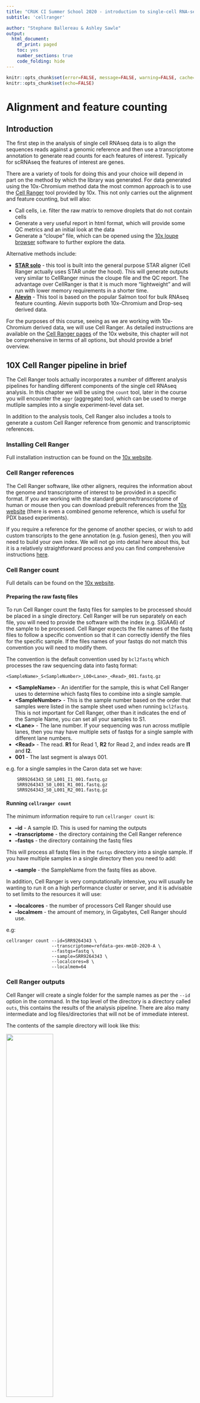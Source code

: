 ```yaml
---
title: "CRUK CI Summer School 2020 - introduction to single-cell RNA-seq analysis"
subtitle: 'cellranger'

author: "Stephane Ballereau & Ashley Sawle"
output:
  html_document:
    df_print: paged
    toc: yes
    number_sections: true
    code_folding: hide
---
```


```r
knitr::opts_chunk$set(error=FALSE, message=FALSE, warning=FALSE, cache=FALSE)
knitr::opts_chunk$set(echo=FALSE)
```

# Alignment and feature counting {#AliFeatCountTop}

## Introduction

The first step in the analysis of single cell RNAseq data is to align the
sequences reads against a genomic reference and then use a transcriptome
annotation to generate read counts for each features of interest. Typically
for scRNAseq the features of interest are genes.

There are a variety of tools for doing this and your choice will depend in part
on the method by which the library was generated. For data generated using the
10x-Chromium method data the most common approach is to use the 
[Cell Ranger](https://support.10xgenomics.com/single-cell-gene-expression/software/pipelines/latest/what-is-cell-ranger)
tool provided by 10x. This not only carries out the alignment and feature
counting, but will also:

* Call cells, i.e. filter the raw matrix to remove droplets that do not contain
  cells   
* Generate a very useful report in html format, which will provide some QC
  metrics and an initial look at the data   
* Generate a "cloupe" file, which can be opened using the [10x loupe
  browser](https://support.10xgenomics.com/single-cell-gene-expression/software/visualization/latest/what-is-loupe-cell-browser)
  software to further explore the data.   

Alternative methods include:

* **[STAR solo](https://github.com/alexdobin/STAR/blob/master/docs/STARsolo.md)** -
  this tool is built into the general purpose STAR aligner (Cell Ranger actually
  uses STAR under the hood). This will generate outputs very similar to
  CellRanger minus the cloupe file and the QC report. The advantage over
  CellRanger is that it is much more "lightweight" and will run with lower
  memory requirements in a shorter time.
* **[Alevin](https://salmon.readthedocs.io/en/latest/alevin.html)** - This tool
  is based on the popular Salmon tool for bulk RNAseq feature counting. Alevin
  supports both 10x-Chromium and Drop-seq derived data.

For the purposes of this course, seeing as we are working with 10x-Chromium
derived data, we will use Cell Ranger. As detailed instructions are available
on the [Cell Ranger pages](https://support.10xgenomics.com/single-cell-gene-expression/software/pipelines/latest/what-is-cell-ranger) of the 10x website, this chapter will not be
comprehensive in terms of all options, but should provide a brief overview.

## 10X Cell Ranger pipeline in brief

The Cell Ranger tools actually incorporates a number of different analysis
pipelines for handling different components of the single cell RNAseq analysis.
In this chapter we will be using the `count` tool, later in the course you will
encounter the `aggr` (aggregate) tool, which can be used to merge mutliple
samples into a single experiment-level data set. 

In addition to the analysis tools, Cell Ranger also includes a tools to
generate a custom Cell Ranger reference from genomic and transcriptomic
references.

### Installing Cell Ranger

Full installation instruction can be found on the 
[10x website](https://support.10xgenomics.com/single-cell-gene-expression/software/pipelines/latest/installation).

### Cell Ranger references

The Cell Ranger software, like other aligners, requires the information about
the genome and transcriptome of interest to be provided in a specific format.
If you are working with the standard genome/transcriptome of human or mouse
then you can download prebuilt references from the [10x
website](https://support.10xgenomics.com/single-cell-gene-expression/software/downloads/latest)
(there is even a combined genome reference, which is useful for PDX based
experiments).

If you require a reference for the genome of another species, or wish to add 
custom transcripts to the gene annotation (e.g. fusion genes), then you will 
need to build your own index. We will not go into detail here about this, but
it is a relatively straightforward process and you can find comprehensive
instructions
[here](https://support.10xgenomics.com/single-cell-gene-expression/software/pipelines/latest/advanced/references).

### Cell Ranger count

Full details can be found on the 
[10x website](https://support.10xgenomics.com/single-cell-gene-expression/software/pipelines/latest/using/count).

#### Preparing the raw fastq files

To run Cell Ranger count the fastq files for samples to be processed should be
placed in a single directory. Cell Ranger will be run separately on each file,
you will need to provide the software with the index (e.g. SIGAA6) of the sample
to be processed. Cell Ranger expects the file names of the fastq files to follow
a specific convention so that it can correctly identify the files for the
specific sample. If the files names of your fastqs do not match this convention
you will need to modify them.

The convention is the default convention used by `bcl2fastq` which processes
the raw sequencing data into fastq format:

```
<SampleName>_S<SampleNumber>_L00<Lane>_<Read>_001.fastq.gz
```

* **\<SampleName\>** - An identifier for the sample, this is what Cell Ranger
  uses to determine which fastq files to combine into a single sample.
* **\<SampleNumber\>** - This is the sample number based on the order that
  samples were listed in the sample sheet used when running `bcl2fastq`. This
  is not important for Cell Ranger, other than it indicates the end of the
  Sample Name, you can set all your samples to S1.
* **\<Lane\>** - The lane number. If your sequencing was run across mutliple
  lanes, then you may have multiple sets of fastqs for a single sample with
  different lane numbers.
* **\<Read\>** - The read. **R1** for Read 1, **R2** for Read 2, and index
  reads are **I1** and **I2**.
* **001**  - The last segment is always 001.

e.g. for a single samples in the Caron data set we have:

```
    SRR9264343_S0_L001_I1_001.fastq.gz
    SRR9264343_S0_L001_R1_001.fastq.gz
    SRR9264343_S0_L001_R2_001.fastq.gz
```

#### Running `cellranger count`

The minimum information require to run `cellranger count` is:

* **--id** - A sample ID. This is used for naming the outputs   
* **--transcriptome** - the directory containing the Cell Ranger reference   
* **--fastqs** - the directory containing the fastq files

This will process all fastq files in the `fastqs` directory into a single
sample. If you have multiple samples in a single directory then you need to
add:

* **--sample** - the SampleName from the fastq files as above.

In addition, Cell Ranger is very computationally intensive, you will usually
be wanting to run it on a high performance cluster or server, and it is 
advisable to set limits to the resources it will use:

* **--localcores** - the number of processors Cell Ranger should use   
* **--localmem** - the amount of memory, in Gigabytes, Cell Ranger should use.

e.g:

```
cellranger count --id=SRR9264343 \
                 --transcriptome=refdata-gex-mm10-2020-A \
                 --fastqs=fastq \
                 --sample=SRR9264343 \
                 --localcores=8 \
                 --localmem=64
```

### Cell Ranger outputs

Cell Ranger will create a single folder for the sample names as per the `--id`
option in the command. In the top level of the directory is a directory called
`outs`, this contains the results of the analysis pipeline. There are also many
intermediate and log files/directories that will not be of immediate interest.

The contents of the sample directory will look like this:

![](Images/CellRangerOutput.png){width=50%}

The contents of the `outs` directory are:

![](Images/CellRangerOutputOuts.png){width=50%}

* **analysis** - The results of clustering and differential expression analysis
  on the clusters. These are used in the *web_summary.html* report.
* **cloupe.cloupe** - a cloupe file for loading into the 10x loupe browser
* **filtered_feature_bc_matrix** - The filtered count matrix directory 
* **filtered_feature_bc_matrix.h5** - The filtered count matrix as an HDF5 file
* **metrics_summary.csv** - summary metrics from the analysis  
* **molecule_info.h5** - per-molecule read information as an HDF5 file 
* **possorted_genome_bam.bam** - The aligned reads in bam format 
* **possorted_genome_bam.bam.bai** - The bam index 
* **raw_feature_bc_matrix** - The raw count matrix directory 
* **raw_feature_bc_matrix.h5** - The raw count matrix as an HDF5 file 
* **web_summary.html** - The summary report 

The two count matrix directories each contain 3 files:

* **barcodes.tsv.gz** - The cell barcodes detected; these correspond to the
  columns of the count matrix
* **features.tsv.gz** - The features detected. In this cases gene ids. These
  correspond to the rows of the count matrix.
* **matrix.mtx.gz** - the count of unique UMIs for each gene in each cell.

The filtered count matrix only contains droplets that have been called as cells
by CellRanger.  

#### The summary report

The CellRanger summary report - `web_summary.html` - is a very useful first 
port of call for assessing the quality of the data. An example is linked
[her](Slides/web_summary.html).

The first page contains various QC metrics about sequencing quality, mapping
quality and cell calling. The second page of the report provides some basic
analysis of droplets that Cell Ranger has identified as potentially containing
cells, including some basic clustering and gene expression analysis. This page
is interactive, allowing you to some very basic data exploration.

The report itself contains brief explanations of the contents of each section.
These can be accessed by clicking the question mark icon in the header of the
section. A more comprehensive explanation of the various components of the 
report can be found on [the 10x website](https://support.10xgenomics.com/single-cell-gene-expression/software/pipelines/latest/output/summary).

#### cloupe file and the Loupe browser

The `cloupe.cloupe` file that Cell Ranger generates can be loaded using the 
[Loupe Browser application](https://support.10xgenomics.com/single-cell-gene-expression/software/visualization/latest/what-is-loupe-cell-browser) provided by 10x. This provides an interactive
visualization and analysis platform that allows you to extensively explore your
data with a point and click interface.

The browser will allow you for example to find cells of interest through
filtering and clustering tools, identify genes whose expression characterises
particular clusters of cells, or identify the type of cells in different
clusters based on gene expression. While the browser is an excellent tool for
data exploration and identification of potential avenues of analysis, it should 
not be used as a substitute for proper bioinformatic analysis. In particular,
it should be remembered that Cell Ranger has not performed and QC on the 
contents of the droplets it has called as cells - in the next section of the
course we will perform additional QC to eliminate poor quality cells.

#### What are the counts?

Remember that for each read we have a sample barcode, a cell barcode, and a
UMI.  In addition we now have location on the genome and a corresponding gene
annotation.  The count for any gene for any cell is the number of unique reads
detected for the combination:

sample barcode + cell barcode + UMI + gene ID

Thus we avoid counting PCR duplicate reads as these will have the same UMI. For
this reason we more commonly talk about the "UMI count" rather than the "Read
count"; the "Read count" could be higher than the "UMI count"

#### Filtered vs. Raw matrices

Cell Ranger performs some analysis on the data to distinguish between droplets
that contain good quality cells and empty droplets. The filtered counts matrices
only contain data for droplets that CellRanger has determined to be cells. It 
performs this filtering in two steps.

1. UMI threshold based
  By default Cell Ranger expects there to 3000 cells (you can change this in 
  the arguments of the Cell Ranger command). Cell Ranger takes the top 3000
  droplets by UMI counts. It then takes the UMI count at the 99th percentile of
  this set of cells. It then divides this number of UMIs by 10 to determine a
  hard UMI threshold above which all droplets are called as cells.

2. RNA profile comparison with background
  This algorithm is based on one initially developed in the `dropletUtils` R
  package. Cell Ranger selects all droplets with a UMI count of less than 100
  (this will usually be 100's of thousands). This set of droplets is determined
  to definitely not contain cells and as such any RNA detected is merely
  background within the media (due to damages cells leaking RNA). A RNA profile
  is derived for this background. The RNA profile of all droplets with more than
  100 UMIs is then compared to this background profile. Any droplet with a
  profile that differs significantly from the background profile is called as a
  cell.

The plot below shows a "barcode rank plot". This is taken from the Cell Ranger
`web_summary.html` report.

![](Images/BarcodeRankPlot.png){width=50%}
This plot shows the UMI counts for all droplets, the droplets have been ranked
by UMI count and coloured according to whether they have been called as cells or
not. 